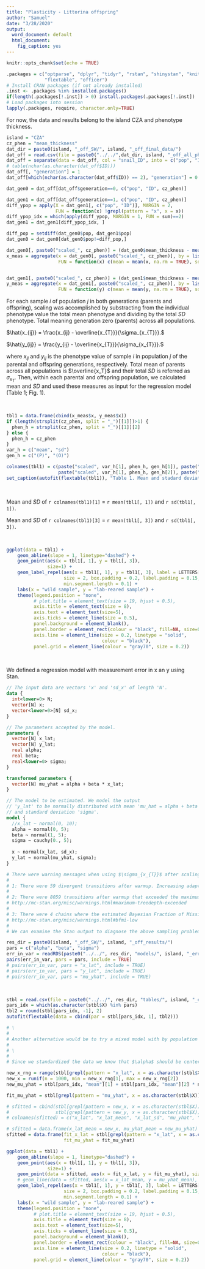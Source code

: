 ```yaml
---
title: "Plasticity - Littorina offspring"
author: "Samuel"
date: "3/28/2020"
output:
  word_document: default
  html_document:
    fig_caption: yes
---
```


```r
knitr::opts_chunk$set(echo = TRUE)

.packages = c("optparse", "dplyr", "tidyr", "rstan", "shinystan", "knitr", "kableExtra", "ggrepel",
              "flextable", "officer")
# Install CRAN packages (if not already installed)
.inst <- .packages %in% installed.packages()
if(length(.packages[!.inst]) > 0) install.packages(.packages[!.inst])
# Load packages into session
lapply(.packages, require, character.only=TRUE)
```

For now, the data and results belong to the island CZA and phenotype thickness.

```r
island = "CZA"
cz_phen = "mean_thickness"
dat_dir = paste0(island, "_off_SW/", island, "_off_final_data/")
dat_off = read.csv(file = paste0("../../",dat_dir, island, "_off_all_phenos_main_20200110.csv"))
dat_off = separate(data = dat_off, col = "snail_ID", into = c("pop", "ID"), sep = "_")
# table(nchar(as.character(dat_off$ID)))
dat_off[, "generation"] = 1
dat_off[which(nchar(as.character(dat_off$ID)) == 2), "generation"] = 0

dat_gen0 = dat_off[dat_off$generation==0, c("pop", "ID", cz_phen)]

dat_gen1 = dat_off[dat_off$generation==1, c("pop", "ID", cz_phen)]
diff_ypop = apply(X = dat_gen1[, c("pop", "ID")], MARGIN = 2,
                  FUN = function(x) !grepl(pattern = "x", x = x))
diff_ypop_idx = which(apply(diff_ypop, MARGIN = 1, FUN = sum)==2)
dat_gen1 = dat_gen1[diff_ypop_idx, ]

diff_pop = setdiff(dat_gen0$pop, dat_gen1$pop)
dat_gen0 = dat_gen0[dat_gen0$pop!=diff_pop,]

dat_gen0[, paste0("scaled_", cz_phen)] = (dat_gen0$mean_thickness - mean(dat_gen0$mean_thickness, na.rm = TRUE)) / sd(dat_gen0$mean_thickness, na.rm = TRUE)
x_meas = aggregate(x = dat_gen0[, paste0("scaled_", cz_phen)], by = list(pop = dat_gen0$pop),
                   FUN = function(x) c(mean = mean(x, na.rm = TRUE), sd = sd(x, na.rm = TRUE)))


dat_gen1[, paste0("scaled_", cz_phen)] = (dat_gen1$mean_thickness - mean(dat_gen0$mean_thickness, na.rm = TRUE)) / sd(dat_gen0$mean_thickness, na.rm = TRUE)
y_meas = aggregate(x = dat_gen1[, paste0("scaled_", cz_phen)], by = list(pop = dat_gen1$pop),
                   FUN = function(y) c(mean = mean(y, na.rm = TRUE), sd = sd(y, na.rm = TRUE)))
```

For each sample $i$ of population $j$ in both generations (parents and offspring), scaling was accomplished by substracting from the individual phenotype value the total mean phenotype and dividing by the total $SD$ phenotype. Total meaning generation zero (parents) across all populations.

$\hat{x_{ij}} = \frac{x_{ij} - \overline{x_{T}}}{\sigma_{x_{T}}}.$

$\hat{y_{ij}} = \frac{y_{ij} - \overline{x_{T}}}{\sigma_{x_{T}}}.$

where $x_{ij}$ and $y_{ij}$ is the phenotype value of sample $i$ in population $j$ of the parental and offspring generations, respectively. Total mean of parents across all populations is $\overline{x_T}$ and their total $SD$ is referred as $\sigma_{x_T}$. Then, within each parental and offspring population, we calculated mean and $SD$ and used these measures as input for the regression model (Table 1; Fig. 1).

\

```r
tbl1 = data.frame(cbind(x_meas$x, y_meas$x))
if (length(strsplit(cz_phen, split = "_")[[1]])>1) {
  phen_h = strsplit(cz_phen, split = "_")[[1]][2]
} else {
  phen_h = cz_phen
}
var_h = c("mean", "sd")
gen_h = c("(P)", "(O)")

colnames(tbl1) = c(paste("scaled", var_h[1], phen_h, gen_h[1]), paste("scaled", var_h[2], phen_h, gen_h[1]),
                   paste("scaled", var_h[1], phen_h, gen_h[2]), paste("scaled", var_h[2], phen_h, gen_h[2]))
set_caption(autofit(flextable(tbl1)), "Table 1. Mean and stadard deviation of scaled phenotype of parents (P) and offspring (O).")
```

\

Mean and $SD$ of `r colnames(tbl1)[1]` =  `r mean(tbl1[, 1])` and  `r sd(tbl1[, 1])`.

Mean and $SD$ of `r colnames(tbl1)[3]` =  `r mean(tbl1[, 3])` and  `r sd(tbl1[, 3])`.

\

```r
ggplot(data = tbl1) +
    geom_abline(slope = 1, linetype="dashed") +
    geom_point(aes(x = tbl1[, 1], y = tbl1[, 3]),
               size=1) +
    geom_label_repel(aes(x = tbl1[, 1], y = tbl1[, 3], label = LETTERS[2:18]),
                     size = 2, box.padding = 0.2, label.padding = 0.15, segment.colour = "black",
                     min.segment.length = 0.1) +
    labs(x = "wild sample", y = "lab-reared sample") +
    theme(legend.position = "none",
          # plot.title = element_text(size = 19, hjust = 0.5),
          axis.title = element_text(size = 8),
          axis.text = element_text(size=5),
          axis.ticks = element_line(size = 0.5),
          panel.background = element_blank(),
          panel.border = element_rect(colour = "black", fill=NA, size=0.5),
          axis.line = element_line(size = 0.2, linetype = "solid",
                                   colour = "black"),
          panel.grid = element_line(colour = "gray70", size = 0.2))
```

\

We defined a regression model with measurement error in x an y using Stan.

```stan
// The input data are vectors 'x' and 'sd_x' of length 'N'.
data {
  int<lower=0> N;
  vector[N] x;
  vector<lower=0>[N] sd_x;
}

// The parameters accepted by the model.
parameters {
  vector[N] x_lat;
  vector[N] y_lat;
  real alpha;
  real beta;
  real<lower=0> sigma;
}

transformed parameters {
  vector[N] mu_yhat = alpha + beta * x_lat;
}

// The model to be estimated. We model the output
// 'y_lat' to be normally distributed with mean 'mu_hat = alpha + beta * x_lat'
// and standard deviation 'sigma'.
model {
  //x_lat ~ normal(0, 10);
  alpha ~ normal(0, 5);
  beta ~ normal(1, 5);
  sigma ~ cauchy(0., 5);
  
  x ~ normal(x_lat, sd_x);
  y_lat ~ normal(mu_yhat, sigma);
}
```

```r
# There were warning messages when using $\sigma_{x_{T}}$ after scaling:
# 
# 1: There were 59 divergent transitions after warmup. Increasing adapt_delta above 0.99 may help. See http://mc-stan.org/misc/warnings.html#divergent-transitions-after-warmup
# 
# 2: There were 8059 transitions after warmup that exceeded the maximum treedepth. Increase max_treedepth above 10. See
# http://mc-stan.org/misc/warnings.html#maximum-treedepth-exceeded
# 
# 3: There were 4 chains where the estimated Bayesian Fraction of Missing Information was low. See
# http://mc-stan.org/misc/warnings.html#bfmi-low
# 
# We can examine the Stan output to diagnose the above sampling problems (Fig. 2) and also look at the parameter estimate for _sigma_ (Table 2).
```


```r
res_dir = paste0(island, "_off_SW/", island, "_off_results/")
pars = c("alpha", "beta", "sigma")
err_in_var = readRDS(paste0("../../", res_dir, "models/", island, "_err_in_var.rds"))
pairs(err_in_var, pars = pars, include = TRUE)
# pairs(err_in_var, pars = "x_lat", include = TRUE)
# pairs(err_in_var, pars = "y_lat", include = TRUE)
# pairs(err_in_var, pars = "mu_yhat", include = TRUE)
```

\

```r
stbl = read.csv(file = paste0("../../", res_dir, "tables/", island, "_err_in_var_stanfit.csv"))
pars_idx = which(as.character(stbl$X) %in% pars)
tbl2 = round(stbl[pars_idx, -1], 2)
autofit(flextable(data = cbind(par = stbl[pars_idx, 1], tbl2)))

# \
# 
# Another alternative would be to try a mixed model with by population random effect.
# 
# \
# 
# Since we standardized the data we know that $\alpha$ should be centered near 0 and $\beta$ near 1 (Table 2). We would also expect the fitted values to fall onto the 1:1 line (Fig. 3).
```


```r
new_x_rng = range(stbl[grepl(pattern = "x_lat", x = as.character(stbl$X)), "mean"])
new_x = runif(n = 1000, min = new_x_rng[1], max = new_x_rng[2])
new_mu_yhat = stbl[pars_idx, "mean"][1] + stbl[pars_idx, "mean"][2] * new_x

fit_mu_yhat = stbl[grepl(pattern = "mu_yhat", x = as.character(stbl$X)), "mean"]

# sfitted = cbind(stbl[grepl(pattern = new_x, x = as.character(stbl$X)), c("X", "mean", "sd")],
#                 stbl[grepl(pattern = new_y, x = as.character(stbl$X)), c("X", "mean", "sd")])
# colnames(sfitted) = c("x_lat", "x_lat_mean", "x_lat_sd", "mu_yhat", "mu_yhat_mean", "mu_yhat_sd")

# sfitted = data.frame(x_lat_mean = new_x, mu_yhat_mean = new_mu_yhat)
sfitted = data.frame(fit_x_lat = stbl[grepl(pattern = "x_lat", x = as.character(stbl$X)), "mean"],
                     fit_mu_yhat = fit_mu_yhat)

ggplot(data = tbl1) +
    geom_abline(slope = 1, linetype="dashed") +
    geom_point(aes(x = tbl1[, 1], y = tbl1[, 3]),
               size=1) +
    geom_point(data = sfitted, aes(x = fit_x_lat, y = fit_mu_yhat), size=1, col="red") +
    # geom_line(data = sfitted, aes(x = x_lat_mean, y = mu_yhat_mean), size=0.5, col="red") +
    geom_label_repel(aes(x = tbl1[, 1], y = tbl1[, 3], label = LETTERS[2:18]),
                     size = 2, box.padding = 0.2, label.padding = 0.15, segment.colour = "black",
                     min.segment.length = 0.1) +
    labs(x = "wild sample", y = "lab-reared sample") +
    theme(legend.position = "none",
          # plot.title = element_text(size = 19, hjust = 0.5),
          axis.title = element_text(size = 8),
          axis.text = element_text(size=5),
          axis.ticks = element_line(size = 0.5),
          panel.background = element_blank(),
          panel.border = element_rect(colour = "black", fill=NA, size=0.5),
          axis.line = element_line(size = 0.2, linetype = "solid",
                                   colour = "black"),
          panel.grid = element_line(colour = "gray70", size = 0.2))

```